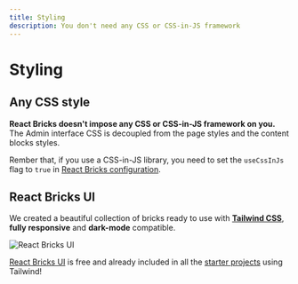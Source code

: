 ```yaml
---
title: Styling
description: You don't need any CSS or CSS-in-JS framework
---
```


# Styling

## Any CSS style
**React Bricks doesn't impose any CSS or CSS-in-JS framework on you.**  
The Admin interface CSS is decoupled from the page styles and the content blocks styles.

Rember that, if you use a CSS-in-JS library, you need to set the `useCssInJs` flag to `true` in [React Bricks configuration](/docs/configuration/configuration).

## React Bricks UI

We created a beautiful collection of bricks ready to use with **[Tailwind CSS](https://tailwindcss.com/)**, **fully responsive** and **dark-mode** compatible.

![React Bricks UI](/images/react-bricks-ui.png)

[React Bricks UI](https://github.com/ReactBricks/react-bricks-ui) is free and already included in all the [starter projects](/docs/getting-started/starter-projects) using Tailwind!

